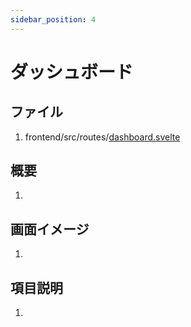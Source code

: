 ```yaml
---
sidebar_position: 4
---
```


# ダッシュボード
## ファイル
1. frontend/src/routes/[dashboard.svelte](../../../../frontend/src/routes/dashboard.svelte)

## 概要
1. <TBD/>

## 画面イメージ
1. <TBD/>

## 項目説明
1. <TBD/>
